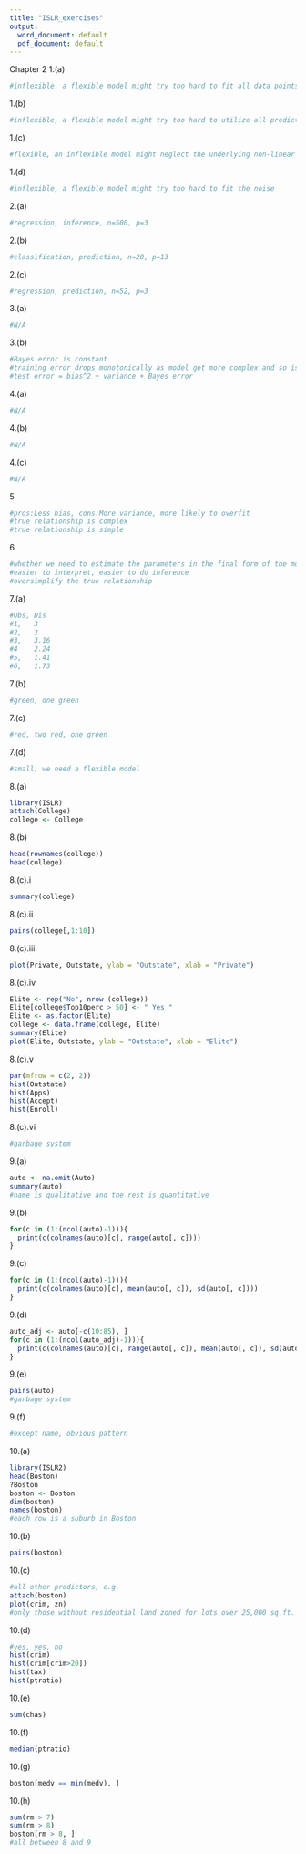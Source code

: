 ---
title: "ISLR_exercises"
output:
  word_document: default
  pdf_document: default
---
Chapter 2
1.(a)
```{r}
#inflexible, a flexible model might try too hard to fit all data points
```
1.(b)
```{r}
#inflexible, a flexible model might try too hard to utilize all predictors
```
1.(c)
```{r}
#flexible, an inflexible model might neglect the underlying non-linear relationship
```
1.(d)
```{r}
#inflexible, a flexible model might try too hard to fit the noise
```
2.(a)
```{r}
#regression, inference, n=500, p=3
```
2.(b)
```{r}
#classification, prediction, n=20, p=13
```
2.(c)
```{r}
#regression, prediction, n=52, p=3
```
3.(a)
```{r}
#N/A
```
3.(b)
```{r}
#Bayes error is constant
#training error drops monotonically as model get more complex and so is bias, while variance moves towards the opposite direction
#test error = bias^2 + variance + Bayes error
```
4.(a)
```{r}
#N/A
```
4.(b)
```{r}
#N/A
```
4.(c)
```{r}
#N/A
```
5
```{r}
#pros:Less bias, cons:More variance, more likely to overfit
#true relationship is complex
#true relationship is simple
```
6
```{r}
#whether we need to estimate the parameters in the final form of the model
#easier to interpret, easier to do inference
#oversimplify the true relationship
```
7.(a)
```{r}
#Obs, Dis
#1,   3
#2,   2
#3,   3.16
#4    2.24
#5,   1.41
#6,   1.73
```
7.(b)
```{r}
#green, one green
```
7.(c)
```{r}
#red, two red, one green
```
7.(d)
```{r}
#small, we need a flexible model
```
8.(a)
```{r}
library(ISLR)
attach(College)
college <- College
```
8.(b)
```{r}
head(rownames(college))
head(college)
```
8.(c).i
```{r}
summary(college)
```
8.(c).ii
```{r}
pairs(college[,1:10])
```
8.(c).iii
```{r}
plot(Private, Outstate, ylab = "Outstate", xlab = "Private")
```
8.(c).iv
```{r}
Elite <- rep("No", nrow (college))
Elite[college$Top10perc > 50] <- " Yes "
Elite <- as.factor(Elite)
college <- data.frame(college, Elite)
summary(Elite)
plot(Elite, Outstate, ylab = "Outstate", xlab = "Elite")
```
8.(c).v
```{r}
par(mfrow = c(2, 2))
hist(Outstate)
hist(Apps)
hist(Accept)
hist(Enroll)
```
8.(c).vi
```{r}
#garbage system
```
9.(a)
```{r}
auto <- na.omit(Auto)
summary(auto)
#name is qualitative and the rest is quantitative
```
9.(b)
```{r}
for(c in (1:(ncol(auto)-1))){
  print(c(colnames(auto)[c], range(auto[, c])))
}
```
9.(c)
```{r}
for(c in (1:(ncol(auto)-1))){
  print(c(colnames(auto)[c], mean(auto[, c]), sd(auto[, c])))
}
```
9.(d)
```{r}
auto_adj <- auto[-c(10:85), ]
for(c in (1:(ncol(auto_adj)-1))){
  print(c(colnames(auto)[c], range(auto[, c]), mean(auto[, c]), sd(auto[, c])))
}
```
9.(e)
```{r}
pairs(auto)
#garbage system
```
9.(f)
```{r}
#except name, obvious pattern
```
10.(a)
```{r}
library(ISLR2)
head(Boston)
?Boston
boston <- Boston
dim(boston)
names(boston)
#each row is a suburb in Boston
```
10.(b)
```{r}
pairs(boston)
```
10.(c)
```{r}
#all other predictors, e.g.
attach(boston)
plot(crim, zn)
#only those without residential land zoned for lots over 25,000 sq.ft. has crime
```
10.(d)
```{r}
#yes, yes, no
hist(crim)
hist(crim[crim>20])
hist(tax)
hist(ptratio)
```
10.(e)
```{r}
sum(chas)
```
10.(f)
```{r}
median(ptratio)
```
10.(g)
```{r}
boston[medv == min(medv), ]
```
10.(h)
```{r}
sum(rm > 7)
sum(rm > 8)
boston[rm > 8, ]
#all between 8 and 9
```